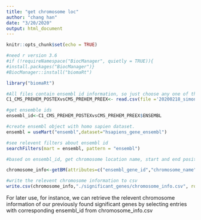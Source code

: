 ```yaml
---
title: "get chromosome loc"
author: "chang han"
date: "3/20/2020"
output: html_document
---
```


```r
knitr::opts_chunk$set(echo = TRUE)
```
```r
#need r version 3.6 
#if (!requireNamespace("BiocManager", quietly = TRUE)){
#install.packages("BiocManager")}
#BiocManager::install("biomaRt")
```
```r
library("biomaRt")
```
```r
#All files contain ensembl id information, so just choose any one of them and get the ensembl id.
C1_CMS_PREHEM_POSTEXvsCMS_PREHEM_PREEX<- read.csv(file ='20200218_simonson_rnaseq_deliverables/C1_CMS_PREHEM_POSTEXvsCMS_PREHEM_PREEX/20191108_simonson_rnaseq_differential_expression_20200218093629_C1_CMS_PREHEM_POSTEXvsCMS_PREHEM_PREEX_AllGenes.csv')

#get ensemble ids 
ensembl_id<-C1_CMS_PREHEM_POSTEXvsCMS_PREHEM_PREEX$ENSEMBL
```

```r
#create ensembl object with homo sapien dataset.
ensembl = useMart("ensembl",dataset="hsapiens_gene_ensembl")
```
```r
#see relevent filters about ensembl id 
searchFilters(mart = ensembl, pattern = "ensembl")
```
```r
#based on ensembl_id, get chromosome location name, start and end position

chromosome_info<-getBM(attributes=c("ensembl_gene_id","chromosome_name","start_position", "end_position"), filter="ensembl_gene_id" ,values =ensembl_id, mart = ensembl)
```

```r
#write the relevent chromosome information to csv
write.csv(chromosome_info,"./significant_genes/chromosome_info.csv", row.names = FALSE)
```
For later use, for instance, we can retrieve the relevent chromosome information of our previously found significant genes by selecting entries with corresponding ensembl_id from chromosome_info.csv 
